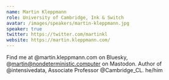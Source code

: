 ```yaml
---
name: Martin Kleppmann
role: University of Cambridge, Ink & Switch
avatar: /images/speakers/martin-kleppmann.jpg
speaker: true
twitter: https://twitter.com/martinkl
website: https://martin.kleppmann.com/
---
```


Find me at @martin.kleppmann.com on Bluesky, @martin@nondeterministic.computer on Mastodon. Author of @intensivedata, Associate Professor @Cambridge_CL. he/him
